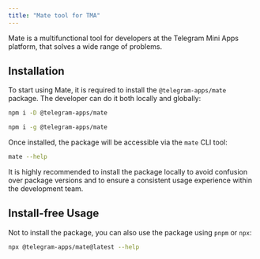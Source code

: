 ```yaml
---
title: "Mate tool for TMA"
---
```


Mate is a multifunctional tool for developers at the Telegram Mini Apps platform, that solves a wide range of problems.

## Installation

To start using Mate, it is required to install the `@telegram-apps/mate` package. The developer can do it both locally and globally:

```sh locally icon="npm"
npm i -D @telegram-apps/mate
```

```sh globally icon="npm"
npm i -g @telegram-apps/mate
```

Once installed, the package will be accessible via the `mate` CLI tool:

```bash
mate --help
```

It is highly recommended to install the package locally to avoid confusion over package versions and to ensure a consistent usage experience within the development team.

## Install-free Usage

Not to install the package, you can also use the package using `pnpm` or `npx`:

```sh icon="npm"
npx @telegram-apps/mate@latest --help
```

